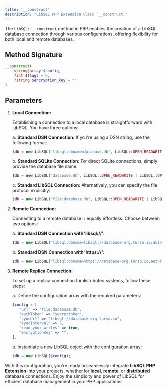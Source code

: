 ```yaml
---
title: '__construct'
description: "LibSQL PHP Extension Class `__construct`"
---
```


The `LibSQL::__construct` method in PHP enables the creation of a LibSQL database connection through various configurations, offering flexibility for both local and remote databases.

## Method Signature

```php
__construct(
    string|array $config, 
    ?int $flags = 6, 
    ?string $encryption_key = ""
)
```

## Parameters

1. **Local Connection:**

   Establishing a connection to a local database is straightforward with LibSQL. You have three options:

   a. **Standard DSN Connection:** If you're using a DSN string, use the following format:
      ```php
      $db = new LibSQL("libsql:dbname=database.db", LibSQL::OPEN_READWRITE | LibSQL::OPEN_CREATE, "");
      ```
      
   b. **Standard SQLite Connection:** For direct SQLite connections, simply provide the database file name:
      ```php
      $db = new LibSQL("database.db", LibSQL::OPEN_READWRITE | LibSQL::OPEN_CREATE, "");
      ```
      
   c. **Standard LibSQL Connection:** Alternatively, you can specify the file protocol explicitly:
      ```php
      $db = new LibSQL("file:database.db", LibSQL::OPEN_READWRITE | LibSQL::OPEN_CREATE, "");
      ```

2. **Remote Connection:**

   Connecting to a remote database is equally effortless. Choose between two options:

   a. **Standard DSN Connection with 'libsql://':**
      ```php
      $db = new LibSQL("libsql:dbname=libsql://database-org.turso.io;authToken=random-token");
      ```
      
   b. **Standard DSN Connection with 'https://':**
      ```php
      $db = new LibSQL("libsql:dbname=https://database-org.turso.io;authToken=random-token");
      ```

3. **Remote Replica Connection:**

   To set up a replica connection for distributed systems, follow these steps:

   a. Define the configuration array with the required parameters:
      ```php
      $config = [
         "url" => "file:database.db",
         "authToken" => "secrettoken",
         "syncUrl" => "libsql://database-org.turso.io",
         "syncInterval" => 5,
         "read_your_writes" => true,
         "encryptionKey" => "",
      ];
      ```

   b. Instantiate a new LibSQL object with the configuration array:
      ```php
      $db = new LibSQL($config);
      ```

With this configuration, you're ready to seamlessly integrate **LibSQL PHP Extension** into your projects, whether for **local**, **remote**, or **distributed** database connections. Enjoy the simplicity and power of LibSQL for efficient database management in your PHP applications!
